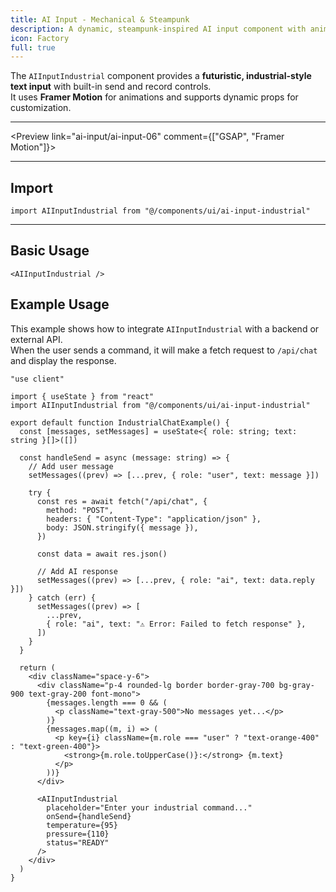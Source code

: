 ```yaml
---
title: AI Input - Mechanical & Steampunk
description: A dynamic, steampunk-inspired AI input component with animated effects, recording, and sending actions.
icon: Factory
full: true
---
```




The `AIInputIndustrial` component provides a **futuristic, industrial-style text input** with built-in send and record controls.  
It uses **Framer Motion** for animations and supports dynamic props for customization.

---



<Preview link="ai-input/ai-input-06" comment={["GSAP", "Framer Motion"]}>
  <AIInputSix />
</Preview>

---

## Import
```tsx
import AIInputIndustrial from "@/components/ui/ai-input-industrial"
```
---

## Basic Usage
```tsx
<AIInputIndustrial />
```

## Example Usage
This example shows how to integrate `AIInputIndustrial` with a backend or external API.  
When the user sends a command, it will make a fetch request to `/api/chat` and display the response.

```tsx
"use client"

import { useState } from "react"
import AIInputIndustrial from "@/components/ui/ai-input-industrial"

export default function IndustrialChatExample() {
  const [messages, setMessages] = useState<{ role: string; text: string }[]>([])

  const handleSend = async (message: string) => {
    // Add user message
    setMessages((prev) => [...prev, { role: "user", text: message }])

    try {
      const res = await fetch("/api/chat", {
        method: "POST",
        headers: { "Content-Type": "application/json" },
        body: JSON.stringify({ message }),
      })

      const data = await res.json()

      // Add AI response
      setMessages((prev) => [...prev, { role: "ai", text: data.reply }])
    } catch (err) {
      setMessages((prev) => [
        ...prev,
        { role: "ai", text: "⚠️ Error: Failed to fetch response" },
      ])
    }
  }

  return (
    <div className="space-y-6">
      <div className="p-4 rounded-lg border border-gray-700 bg-gray-900 text-gray-200 font-mono">
        {messages.length === 0 && (
          <p className="text-gray-500">No messages yet...</p>
        )}
        {messages.map((m, i) => (
          <p key={i} className={m.role === "user" ? "text-orange-400" : "text-green-400"}>
            <strong>{m.role.toUpperCase()}:</strong> {m.text}
          </p>
        ))}
      </div>

      <AIInputIndustrial
        placeholder="Enter your industrial command..."
        onSend={handleSend}
        temperature={95}
        pressure={110}
        status="READY"
      />
    </div>
  )
}
```
